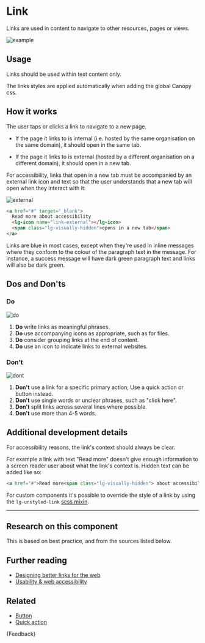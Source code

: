 
<Meta title="Components/Link/Guide" />

# Link

<p class="standfirst">Links are used in content to navigate to other resources, pages or views.</p>

![example](docs/link/example.png)

## Usage

Links should be used within text content only.

The links styles are applied automatically when adding the global Canopy css.

## How it works

The user taps or clicks a link to navigate to a new page.

- If the page it links to is internal (i.e. hosted by the same organisation on the same domain), it should open in the same tab.

- If the page it links to is external (hosted by a different organisation on a different domain), it should open in a new tab.

For accessibility, links that open in a new tab must be accompanied by an external link icon and text so that the user understands that a new tab will open when they interact with it:

![external](docs/link/external.png)

```html
<a href="#" target="_blank">
  Read more about accessibility
  <lg-icon name="link-external"></lg-icon>
  <span class="lg-visually-hidden">opens in a new tab</span>
</a>
```



Links are blue in most cases, except when they're used in inline messages where they conform to the colour of the paragraph text in the message. For instance, a success message will have dark green paragraph text and links will also be dark green.

## Dos and Don'ts

### Do

![do](docs/link/do.png)

1. **Do** write links as meaningful phrases.
2. **Do** use accompanying icons as appropriate, such as for files.
3. **Do** consider grouping links at the end of content.
4. **Do** use an icon to indicate links to external websites.

### Don't

![dont](docs/link/dont.png)

1. **Don't** use a link for a specific primary action; Use a quick action or button instead.
2. **Don't** use single words or unclear phrases, such as "click here".
3. **Don't** split links across several lines where possible.
4. **Don't** use more than 4-5 words.

## Additional development details

For accessibility reasons, the link's context should always be clear.


For example a link with text "Read more" doesn't give enough information to a screen reader user about what the link's context is. Hidden text can be added like so:

```html
<a href="#">Read more<span class="lg-visually-hidden"> about accessibility</span></a>
```



For custom components it's possible to override the style of a link by using the `lg-unstyled-link` [scss mixin](./?path=/docs/helpers-style-mixins--page).

------

## Research on this component

This is based on best practice, and from the sources listed below.

## Further reading

- <a href="https://www.smashingmagazine.com/2021/12/designing-better-links-websites-emails-guideline" target="_blank">Designing better links for the web</a>
- <a href="https://usability.yale.edu/web-accessibility/articles/links" target="_blank">Usability & web accessibility</a>

## Related

- [Button](./?path=/docs/components-button-guide--page)
- [Quick action](./?path=/docs/components-button-guide--page)

<Markdown>{Feedback}</Markdown>
